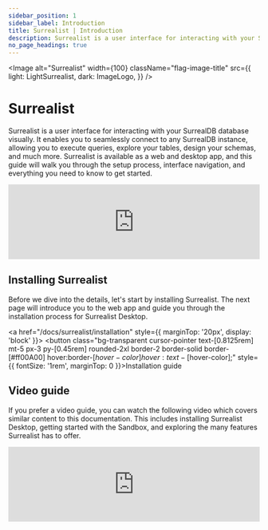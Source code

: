 ```yaml
---
sidebar_position: 1
sidebar_label: Introduction
title: Surrealist | Introduction
description: Surrealist is a user interface for interacting with your SurrealDB database visually. It enables you to seamlessly connect to any SurrealDB instance, allowing you to execute queries, explore your tables, design your schemas, and much more.
no_page_headings: true
---
```



<Image
  alt="Surrealist"
  width={100}
  className="flag-image-title"
  src={{
    light: LightSurrealist,
    dark: ImageLogo,
  }}
/>

# Surrealist

Surrealist is a user interface for interacting with your SurrealDB database visually. It enables you to seamlessly connect to any SurrealDB instance, allowing you to execute queries, explore your tables, design your schemas, and much more. Surrealist is available as a web and desktop app, and this guide will walk you through the setup process, interface navigation, and everything you need to know to get started.

<iframe
	width="100%"
	src="https://www.youtube.com/embed/l0_lj-ILVhE?si=gNnTmumSuJLBjr2q"
	title="Surrealist"
	frameborder="0"
	allow="accelerometer; autoplay; clipboard-write; encrypted-media; gyroscope; picture-in-picture; web-share"
	referrerpolicy="strict-origin-when-cross-origin"
	style={{ aspectRatio: 1.7 }}
	allowfullscreen
></iframe>

## Installing Surrealist

Before we dive into the details, let's start by installing Surrealist. The next page will introduce you to the web app and guide you through the installation process for Surrealist Desktop.


<a href="/docs/surrealist/installation" style={{ marginTop: '20px', display: 'block' }}>
      <button class="bg-transparent cursor-pointer text-[0.8125rem] mt-5 px-3 py-[0.45rem] rounded-2xl border-2 border-solid border-[#ff00A00] hover:border-[$hover-color] hover:text-[$hover-color];" style={{ fontSize: '1rem', marginTop: 0 }}>Installation guide</button>
</a>

## Video guide

If you prefer a video guide, you can watch the following video which covers similar content to this documentation. This includes
installing Surrealist Desktop, getting started with the Sandbox, and exploring the many features Surrealist has to offer.

<iframe
	width="100%"
	src="https://www.youtube.com/embed/VQnHYKNiPso?si=wxkBYCpiIVqXQB1J"
	title="Surrealist"
	frameborder="0"
	allow="accelerometer; autoplay; clipboard-write; encrypted-media; gyroscope; picture-in-picture; web-share"
	referrerpolicy="strict-origin-when-cross-origin"
	style={{ aspectRatio: 1.7 }}
	allowfullscreen
></iframe>
